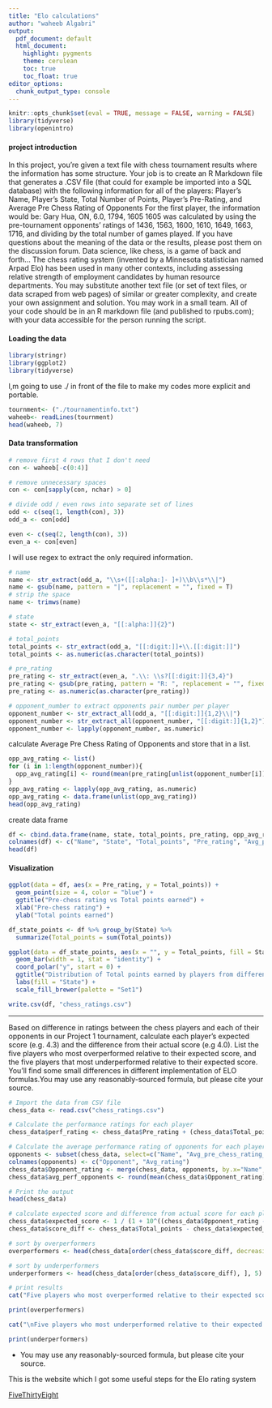 ```yaml
---
title: "Elo calculations"
author: "waheeb Algabri"
output:
  pdf_document: default
  html_document:
    highlight: pygments
    theme: cerulean
    toc: true
    toc_float: true
editor_options: 
  chunk_output_type: console
---
```


```r
knitr::opts_chunk$set(eval = TRUE, message = FALSE, warning = FALSE)
library(tidyverse)
library(openintro)
```

#### project introduction

In this project, you’re given a text file with chess tournament results where the information has some structure. Your job is to create an R Markdown file that generates a .CSV file (that could for example be imported into a SQL database) with the following information for all of the players:
Player’s Name, Player’s State, Total Number of Points, Player’s Pre-Rating, and Average Pre Chess Rating of Opponents
For the first player, the information would be:
Gary Hua, ON, 6.0, 1794, 1605
1605 was calculated by using the pre-tournament opponents’ ratings of 1436, 1563, 1600, 1610, 1649, 1663, 1716, and dividing by the total number of games played.
If you have questions about the meaning of the data or the results, please post them on the discussion forum. Data science, like chess, is a game of back and forth...
The chess rating system (invented by a Minnesota statistician named Arpad Elo) has been used in many other contexts, including assessing relative strength of employment candidates by human resource departments.
You may substitute another text file (or set of text files, or data scraped from web pages) of similar or greater complexity, and create your own assignment and solution. You may work in a small team. All of your code should be in an R markdown file (and published to rpubs.com); with your data accessible for the person running the script.


#### Loading the data

```r
library(stringr)
library(ggplot2)
library(tidyverse)
```

I,m going to use ./ in front of the file to make my codes more explicit and portable.

```r
tournment<- ("./tournamentinfo.txt")
waheeb<- readLines(tournment)
head(waheeb, 7)
```


#### Data transformation

```r
# remove first 4 rows that I don't need
con <- waheeb[-c(0:4)]
```

```r
# remove unnecessary spaces
con <- con[sapply(con, nchar) > 0]

```


```r
# divide odd / even rows into separate set of lines
odd <- c(seq(1, length(con), 3))
odd_a <- con[odd]

even <- c(seq(2, length(con), 3))
even_a <- con[even]
```

I will use regex to extract the only required information.

```r
# name
name <- str_extract(odd_a, "\\s+([[:alpha:]- ]+)\\b\\s*\\|")
name <- gsub(name, pattern = "|", replacement = "", fixed = T)
# strip the space
name <- trimws(name)

# state
state <- str_extract(even_a, "[[:alpha:]]{2}")

# total_points
total_points <- str_extract(odd_a, "[[:digit:]]+\\.[[:digit:]]")
total_points <- as.numeric(as.character(total_points))

# pre_rating
pre_rating <- str_extract(even_a, ".\\: \\s?[[:digit:]]{3,4}")
pre_rating <- gsub(pre_rating, pattern = "R: ", replacement = "", fixed = T)
pre_rating <- as.numeric(as.character(pre_rating))

# opponent_number to extract opponents pair number per player
opponent_number <- str_extract_all(odd_a, "[[:digit:]]{1,2}\\|")
opponent_number <- str_extract_all(opponent_number, "[[:digit:]]{1,2}")
opponent_number <- lapply(opponent_number, as.numeric)
```


calculate Average Pre Chess Rating of Opponents and store that in a list.

```r
opp_avg_rating <- list()
for (i in 1:length(opponent_number)){
  opp_avg_rating[i] <- round(mean(pre_rating[unlist(opponent_number[i])]),2)
}
opp_avg_rating <- lapply(opp_avg_rating, as.numeric)
opp_avg_rating <- data.frame(unlist(opp_avg_rating))
head(opp_avg_rating)
```


create data frame 

```r
df <- cbind.data.frame(name, state, total_points, pre_rating, opp_avg_rating)
colnames(df) <- c("Name", "State", "Total_points", "Pre_rating", "Avg_pre_chess_rating_of_opponents")
head(df)
```

#### Visualization

```r
ggplot(data = df, aes(x = Pre_rating, y = Total_points)) +
  geom_point(size = 4, color = "blue") +
  ggtitle("Pre-chess rating vs Total points earned") +
  xlab("Pre-chess rating") +
  ylab("Total points earned")

```


```r
df_state_points <- df %>% group_by(State) %>% 
  summarize(Total_points = sum(Total_points))

ggplot(data = df_state_points, aes(x = "", y = Total_points, fill = State)) +
  geom_bar(width = 1, stat = "identity") +
  coord_polar("y", start = 0) +
  ggtitle("Distribution of Total points earned by players from different states") +
  labs(fill = "State") +
  scale_fill_brewer(palette = "Set1")

```

```r
write.csv(df, "chess_ratings.csv")
```



***

Based on difference in ratings between the chess players and each of their opponents in our Project 1 tournament, calculate each player’s expected score (e.g. 4.3) and the difference from their actual score (e.g 4.0). List the five players who most overperformed relative to their expected score, and the five players that most underperformed relative to their expected score.
You’ll find some small differences in different implementation of ELO formulas.You may use any reasonably-sourced formula, but please cite your source.



```r
# Import the data from CSV file
chess_data <- read.csv("chess_ratings.csv")
```



```r

# Calculate the performance ratings for each player
chess_data$perf_rating <- chess_data$Pre_rating + (chess_data$Total_points - 3) * 100

# Calculate the average performance rating of opponents for each player
opponents <- subset(chess_data, select=c("Name", "Avg_pre_chess_rating_of_opponents"))
colnames(opponents) <- c("Opponent", "Avg_rating")
chess_data$Opponent_rating <- merge(chess_data, opponents, by.x="Name", by.y="Opponent")$Avg_rating
chess_data$avg_perf_opponents <- round(mean(chess_data$Opponent_rating), 2)

# Print the output
head(chess_data)

```



```r
# calculate expected score and difference from actual score for each player
chess_data$expected_score <- 1 / (1 + 10^((chess_data$Opponent_rating - chess_data$perf_rating)/400))
chess_data$score_diff <- chess_data$Total_points - chess_data$expected_score
```



```r
# sort by overperformers
overperformers <- head(chess_data[order(chess_data$score_diff, decreasing = TRUE), ], 5)

```


```r
# sort by underperformers
underperformers <- head(chess_data[order(chess_data$score_diff), ], 5)

```


```r
# print results
cat("Five players who most overperformed relative to their expected score:\n")
```

```r
print(overperformers)
```



```r

cat("\nFive players who most underperformed relative to their expected score:\n")

```

```r
print(underperformers)
```



* You may use any reasonably-sourced formula, but please cite your source.

This is the website which I got some useful steps for the Elo rating system

[ FiveThirtyEight ]( https://fivethirtyeight.com/features/how-we-calculate-nba-elo-ratings/)


